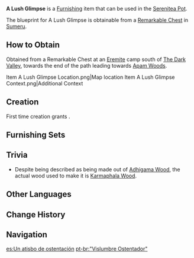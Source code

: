 {{Furnishing Infobox
|id             = 363325
|image          = Item A Lush Glimpse.png
|category       = Ornaments
|subcategory    = Potted Plant
|quality        = 3
|adeptal_energy = 60
|load           = 169
|reduced_load   = 127
|description    = A pot made of undried [[Adhigama Wood]] with common flowers planted inside. As unremarkable as it seems, this small potted plant can also reflect the undeniable vitality of the rainforest in the eyes of those who firmly believe in the [[Dendro Archon]] and the miracle of life.<br />[[Forest Rangers]] are sometimes tasked with investigating the ecological conditions of various places in the rainforest. They need to obtain soil samples from designated areas and cultivate a variety of plants to confirm the nutrient content in the soil sample. Given that these pots have a simple structure and are easy to make, Forest Rangers often use them for such tasks. After the work is completed, these pots will be delivered to the local residents as home decorations.
|blueprint      = Remarkable Chest
|source1        = 
}}
'''A Lush Glimpse''' is a [[Furnishing]] item that can be used in the [[Serenitea Pot]].

The blueprint for A Lush Glimpse is obtainable from a [[Remarkable Chest]] in [[Sumeru]].

==How to Obtain==
Obtained from a Remarkable Chest at an [[Eremite]] camp south of [[The Dark Valley]], towards the end of the path leading towards [[Apam Woods]].
<gallery hideaddbutton="true" captionalign="center">
Item A Lush Glimpse Location.png|Map location
Item A Lush Glimpse Context.png|Additional Context
</gallery>

==Creation==
First time creation grants {{Item|Trust|24|x=60}}.
{{Recipe
|type = Creation
|time = 14h
|Karmaphala Wood = 8
|sort = Karmaphala Wood
}}

==Furnishing Sets==
{{Craft Usage}}

==Trivia==
*Despite being described as being made out of [[Adhigama Wood]], the actual wood used to make it is [[Karmaphala Wood]].

==Other Languages==
{{Other Languages
|default_hidden = 1
|en      = A Lush Glimpse
|zhs     = 「丛茂的片段」
|zhs_rm  = "Cóngmào de Piànduàn"
|zht     = 「叢茂的片段」
|zht_rm  = "Cóngmào de Piànduàn"
|ja      = 「茂る森の断片」
|ja_rm   = "Shigeru Mori no Danpen"
|ko      = 「무성한 숲의 조각」
|es      = Un atisbo de ostentación
|fr      = «&nbsp;Aperçu de la luxuriance&nbsp;»
|ru      = Фрагмент густых зарослей
|th      = "ชิ้นส่วนความอุดมสมบูรณ์"
|th_rm   = "Chinsuan Khwam U-domsombun"
|vi      = Cảnh Sắc Um Tùm
|de      = „Ein üppiger Anblick“
|id      = Sekilas Kemewahan
|pt      = "Vislumbre Ostentador"
|tr      = Yemyeşil Bir Bakış
|it      = Barlume di ostentazione
}}

==Change History==
{{Change History|3.0}}

==Navigation==
{{Furnishing Navbox|exterior}}

[[es:Un atisbo de ostentación]]
[[pt-br:"Vislumbre Ostentador"]]
